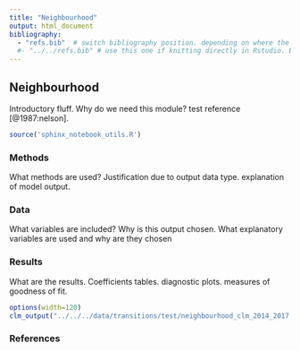 ```yaml
---
title: "Neighbourhood"
output: html_document
bibliography: 
  - "refs.bib"  # switch bibliography position. depending on where the file is being run. stick to this one when compiling the website using the makefile.
  #- "../../refs.bib" # use this one if knitting directly in Rstudio. Easier for debugging.
---
```


## Neighbourhood


Introductory fluff. Why do we need this module? test reference [@1987:nelson]. 

```r
source('sphinx_notebook_utils.R')
```

### Methods

  What methods are used? Justification due to output data type. explanation of model output.
  
### Data
  
  What variables are included? Why is this output chosen. What explanatory variables are used and why are they chosen
  
### Results
  
  What are the results. Coefficients tables. diagnostic plots. measures of goodness of fit.


```r
options(width=120)
clm_output("../../../data/transitions/test/neighbourhood_clm_2014_2017.rds") #e.g. ../../../data/transitions/test/housing_clm_2018_2019.rds
```


### References